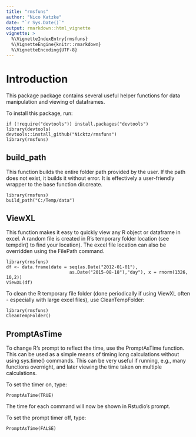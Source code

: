 ```yaml
---
title: "rmsfuns"
author: "Nico Katzke"
date: "`r Sys.Date()`"
output: rmarkdown::html_vignette
vignette: >
  %\VignetteIndexEntry{rmsfuns}
  %\VignetteEngine{knitr::rmarkdown}
  %\VignetteEncoding{UTF-8}
---
```



# Introduction 

This package package contains several useful helper functions for data manipulation and viewing of dataframes.

To install this package, run:

    if (!require("devtools")) install.packages("devtools")
    library(devtools)
    devtools::install_github("Nicktz/rmsfuns")
    library(rmsfuns)

## build_path

This function builds the entire folder path provided by the user. If the path does not exist, it builds it without error. It is effectively a user-friendly wrapper to the base function dir.create.

    library(rmsfuns)
    build_path("C:/Temp/data")

## ViewXL

This function makes it easy to quickly view any R object or dataframe in excel. A random file is created in R's temporary folder location (see tempdir() to find your location). The excel file location can also be overridden using the FilePath command.

    library(rmsfuns)
    df <- data.frame(date = seq(as.Date("2012-01-01"),
                            as.Date("2015-08-18"),"day"), x = rnorm(1326, 10,2))
    ViewXL(df)

To clean the R temporary file folder (done periodically if using ViewXL often - especially with large excel files), use CleanTempFolder:

    library(rmsfuns)
    CleanTempFolder()

## PromptAsTime

To change R's prompt to reflect the time, use the PromptAsTime function. This can be used as a simple means of timing long calculations without using sys.time() commands. This can be very useful if running, e.g., many functions overnight, and later viewing the time taken on multiple calculations.

To set the timer on, type:

    PromptAsTime(TRUE)

The time for each command will now be shown in Rstudio's prompt.

To set the prompt timer off, type:

    PromptAsTime(FALSE)
